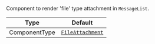 Component to render 'file' type attachment in `MessageList`.

| Type          | Default                                                                   |
| ------------- | ------------------------------------------------------------------------- |
| ComponentType | [`FileAttachment`](../../../../ui-components/message/file-attachment.mdx) |
